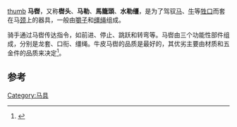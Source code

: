 
[[图像:Hunt_bridle_head.jpg|thumb]]
'''马辔'''，又称'''辔头'''、'''马勒'''、'''馬籠頭'''、'''水勒缰'''，是为了驾驭[[马|马]]、[[牛|牛]]等[[牲口|牲口]]而套在马[[颈|颈]]上的器具，一般由[[马衔|嚼子]]和[[缰绳|缰绳]]组成。

骑手通过马辔传达指令，如前进、停止、跳跃和转弯等。马辔由三个功能性部件组成，分别是龙套、口衔、缰绳。牛皮马辔的品质是最好的，其优劣主要由材质和五金件的品质来决定<ref>{{Cite book|title=当代运动与艺术潮流 赛马的训练与技术指导|last=曹凤珠编著|first=|publisher=长春：吉林出版集团有限责任公司|year=2015.01|isbn=978-7-5534-6767-2|location=|pages=59}}</ref>。

==参考==
{{reflist}}
{{马具}}

[[Category:马具|Category:马具]]